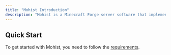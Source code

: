```yaml
---
title: "Mohist Introduction"
description: "Mohist is a Minecraft Forge server software that implements Bukkit/Spigot. This software allows you to combine the best of both worlds: the power of the Forge and Bukkit ecosystems."
---
```


## Quick Start

To get started with Mohist, you need to follow the [requirements](/docs/mohist/installation/requirements).